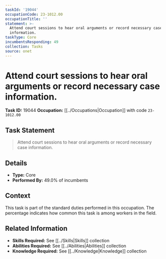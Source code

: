 ```yaml
---
taskId: '19044'
occupationCode: 23-1012.00
occupationTitle: ''
statement: >-
  Attend court sessions to hear oral arguments or record necessary case
  information.
taskType: Core
incumbentsResponding: 49
collection: Tasks
source: onet
---
```

# Attend court sessions to hear oral arguments or record necessary case information.

**Task ID:** 19044
**Occupation:** [[../Occupations|Occupation]] with code `23-1012.00`

## Task Statement

> Attend court sessions to hear oral arguments or record necessary case information.

## Details

- **Type:** Core
- **Performed By:** 49.0% of incumbents

## Context

This task is part of the standard duties performed in this occupation. The percentage indicates how common this task is among workers in the field.

## Related Information

- **Skills Required:** See [[../Skills|Skills]] collection
- **Abilities Required:** See [[../Abilities|Abilities]] collection
- **Knowledge Required:** See [[../Knowledge|Knowledge]] collection
